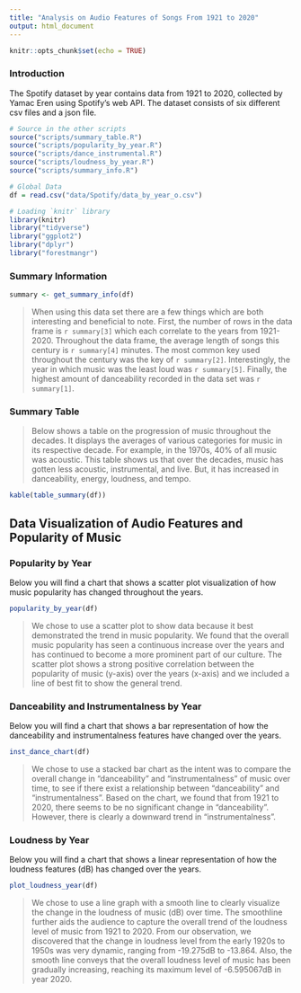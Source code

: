 ```yaml
---
title: "Analysis on Audio Features of Songs From 1921 to 2020"
output: html_document
---
```


```r
knitr::opts_chunk$set(echo = TRUE)
```

### Introduction
The Spotify dataset by year contains data from 1921 to 2020, collected by Yamac Eren using Spotify's web API. The dataset consists of six different csv files and a json file. 

```r
# Source in the other scripts
source("scripts/summary_table.R")
source("scripts/popularity_by_year.R")
source("scripts/dance_instrumental.R")
source("scripts/loudness_by_year.R")
source("scripts/summary_info.R")

# Global Data
df = read.csv("data/Spotify/data_by_year_o.csv")

# Loading `knitr` library
library(knitr)
library("tidyverse")
library("ggplot2")
library("dplyr")
library("forestmangr")

```

### Summary Information

```r
summary <- get_summary_info(df)
```

>When using this data set there are a few things which are both interesting 
and beneficial to note. First, the number of rows in the data frame is 
`r summary[3]` which each correlate to the years from 1921-2020. Throughout the 
data frame, the average length of songs this century is `r summary[4]` minutes. 
The most common key used throughout the century was the key of `r summary[2]`. 
Interestingly, the year in which music was the least loud was `r summary[5]`. 
Finally, the highest amount of danceability recorded in the data set was 
`r summary[1]`.

### Summary Table
>Below shows a table on the progression of music throughout the decades.
It displays the averages of various categories for music in its respective 
decade. For example, in the 1970s, 40% of all music was acoustic. This table shows us 
that over the decades, music has gotten less acoustic, instrumental, and live. 
But, it has increased in danceability, energy, loudness, and tempo.

```r
kable(table_summary(df))
```


## Data Visualization of Audio Features and Popularity of Music

### Popularity by Year

Below you will find a chart that shows a scatter plot visualization of how 
music popularity has changed throughout the years. 

```r
popularity_by_year(df)
```

>We chose to use a scatter plot to show data because it best demonstrated the 
trend in music popularity. We found that the overall music popularity has seen 
a continuous increase over the years and has continued to become a more 
prominent part of our culture. The scatter plot shows a strong positive 
correlation between the popularity of music (y-axis) over the years (x-axis) 
and we included a line of best fit to show the general trend. 

### Danceability and Instrumentalness by Year

Below you will find a chart that shows a bar representation of how 
the danceability and instrumentalness features have changed over the years. 

```r
inst_dance_chart(df)
```

>We chose to use a stacked bar chart as the intent was to compare the overall change in "danceability" and "instrumentalness" of music over time, to see if there exist a relationship between "danceability" and "instrumentalness". Based on the chart, we found that from 1921 to 2020, there seems to be no significant change in "danceability". However, there is clearly a downward trend in "instrumentalness".

### Loudness by Year

Below you will find a chart that shows a linear representation of how 
the loudness features (dB) has changed over the years.

```r
plot_loudness_year(df)
```

>We chose to use a line graph with a smooth line to clearly visualize the change
in the loudness of music (dB) over time. The smoothline further aids the audience
to capture the overall trend of the loudness level of music from 1921 to 2020.
From our observation, we discovered that the change in loudness level from the early
1920s to 1950s was very dynamic, ranging from -19.275dB to -13.864. Also, the smooth
line conveys that the overall loudness level of music has been gradually increasing,
reaching its maximum level of -6.595067dB  in year 2020.